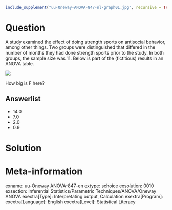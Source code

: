 ```r
include_supplement("uu-Oneway-ANOVA-847-nl-graph01.jpg", recursive = TRUE)
```
Question
========
A study examined the effect of doing strength sports on antisocial behavior, among other things. Two groups were distinguished that differed in the number of months they had done strength sports prior to the study. In both groups, the sample size was 11. Below is part of the (fictitious) results in an ANOVA table. 

![](uu-Oneway-ANOVA-847-nl-graph01.jpg)

How big is F here?

Answerlist
----------
* 14.0
* 7.0
* 2.0
* 0.9


Solution
========

Meta-information
================
exname: uu-Oneway ANOVA-847-en
extype: schoice
exsolution: 0010
exsection: Inferential Statistics/Parametric Techniques/ANOVA/Oneway ANOVA
exextra[Type]: Interpretating output, Calculation
exextra[Program]: 
exextra[Language]: English
exextra[Level]: Statistical Literacy